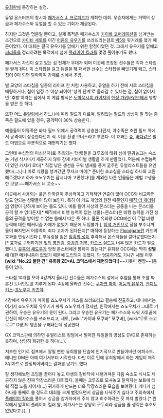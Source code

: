 [[유희왕]]에 등장하는 설정.

듀얼 몬스터즈의 창시자 [[페가서스 J. 크로퍼드]]가 개최한 대회. 우승자에게는 거액의 상금과 페가수스와 듀얼을 할 수 있는 기회가 제공된다.

하지만 그것은 명분일 뿐이고, 실제 목적은 페가수스가 [[카이바 코퍼레이션]]을 넘겨받는 조건으로 [[카이바 세토]]를 이긴 [[어둠의 유우기]]를 쓰러뜨리는걸로 [[빅5]]와 뒷거래를 했기 때문이었다. 이 대회는 결국 유우기를 없애기 위한 함정이었던 것. 그래서 유우기를 없애고 [[쩌리]]들을 정리하려는 목적에서 섬에 [[플레이어 킬러]]를 몇명 풀어놓기도 했다.

페가서스 자신이 살고 있는 섬 전체가 무대가 되며 이곳에 초청된 선수들은 각자 스타칩을 받게 된다. 이 스타칩을 걸고 듀얼을 해 패배한 선수는 스타칩을 빼앗기게 돼고, 스타칩이 0이 되면 탈락하여 강제로 섬에서 추방.

별 모양의 스타칩을 일종의 라이프 칸 처럼 사용하고, 듀얼을 하기 전에 서로 스타칩을 배팅하거나, 칩이 일정 수 이상 되어야 '상위 단계'로 올라갈 수 있다는 점, 칩이 없어지면 '추방'이라는 점에서 이 게임 방식은 [[도박묵시록 카이지]]의 [[한정 가위바위보]]에서 영향을 받은 듯 하다.

또한 어느 [[듀얼링]]에서 하느냐에 따라 필드가 다르며, 깔려있는 필드와 상성이 잘 맞는 종족은 필드에 있을 경우, 공격력이 30% 상승한다.

예를들어 어류족은 바다 필드 위에서 공격력이 상승한다던지, 야수족은 초원 필드 위에서 공격력이 상승한다던지 식. 이를 환경 보너스라고 부른다. 이 효과는 [[숲]], [[바다]]같은 필드 마법으로 부분적으로 재현되기는 했다.

그런데 수십명의 미성년자(로 추측되는 학생)들을 크루즈에 태워 섬에 떨궈놓고는 숙소는 커녕 식사마저 제공하지 않아 강제 서바이벌 생활을 하게 만들었다. 덕분에 수렵능력이 있던 카지키 료타[* 직접 낚은 생선을 구워 냄새를 풍겨 굶주린 듀얼리스트들을 유인했다(...).]나 따로 식량을 챙겨갔던 쿠자크 마이[* 준비한 초코칩을 스타칩 하나와 교환해주겠다고 하자 죠노우치는 잠시나마 고민했다!]를 제외한 다른 인물들은 제법 고생을 한 모양.~~페가서스 너 고소~~

이곳에서 사용되는 룰은 만화같이 추상적이고 기적적인 연출이 많아 OCG와 비교하면 말도 안되는 상황들이 많이 보인다. 특히 이 카드 게임의 원전 때문인지 [[매직 더 개더링]]의 영향이 강하게 보이는 룰도 있다. 예를 들어 지상의 몬스터는 공중을 나는 몬스터를 공격 할 수 없다든지[* 매직에서 비행 능력이 없는 생물(=몬스터)은 비행 능력을 가진 생물의 공격을 방어할 수 없는 룰에서 따온 듯 하다. 물론 유희왕 OCG에선 이 무렵 비행 능력에 대한 메커니즘 자체가 없었기 때문에 도입불가.], [[암석 거인]]으로 달을 부수니까 물이 빠지면서 어류족이 죄다 고자가 된다든지[* 매직에 등장하는 [[Floodgate]]란 카드의 효과를 연상시킨다.], 부유링을 잃은 [[암흑의 성]]이 추락해서 몬스터들을 깔아뭉갠다든지[* 효과로 구현하기엔 [[빛의 봉인검]], [[중강갑 거북]], [[카오스 실드]]등 너무 많은 카드가 필요했다.], [[유혹의 섀도우]]가 암컷 몬스터에겐 통하지 않는다[* 유희왕 OCG에는 딱히 '''성별'''에 대한 메커니즘이 없었기 때문에 도입되지 못했다. 단 엉뚱하게도 기나긴 세월 이후 '''[wiki:"No.22 불란 건" 유희왕 ZE×AL 코믹스에서 재현되었다!]'''~~지못미 켄짱~~]등등이 있다.

스타칩 10개를 모아 4강까지 올라간 선수들은 페가수스의 성에서 추첨을 통해 조를 짜 본선 토너먼트를 치루게 된다. 4강에 올라간 선수는 [[쿠자크 마이]]-[[어둠의 유우기]], [[밴디트 키스]]-[[죠노우치 카츠야]].

4강에서 유우기가 마이를 죠노우치가 키스를 쓰러뜨리고 결승에 진출하고, 애니에서는 여기서 죠노우치와 유우기가 싸워 죠노우치가 졌지만, 원작에서는 죠노우치가 그대로 기권하여, 우승은 유우기의 몫이 된다. 그리고 우승한 유우기는 페가수스와 싸워 사투끝에 간신히 페가수스를 쓰러뜨리고, 세토, [wiki:"카이바 모쿠바" 모쿠바], [wiki:"무토 스고로쿠" G쨩]의 영혼을 구해내는데 성공한다.  

GX 코믹스판에 의하면 듀얼리스트 킹덤에서 벌어진 듀얼들의 영상도 DVD로 존재하는 듯하며, 상당히 희귀한 듯 하다(…).

저조한 인기로 점프에서 짤릴 뻔한 유희왕을 단숨에 인기작으로 만들어버린 에피소드. 애니판 DM은 아예 여기서부터 시작한다. 다만 이로 인해 유희왕에서 하는 게임이 매직&위자드로 한정되어버리는 결과를 낳기도 했다.

잘 생각해보면 초딩들 끌어다 놓고 야생의 길바닥에 내팽겨쳐둔 다음 숙소도 식사도 제공하지 않은 진짜 막장스러운 대회였다. 올때는 크루즈로 모셔놓고 탈락자는 보트에 태워 직접 노를 저어서(...) 귀가하게 만드는 더욱 막장스러운 모습을 보여줬다. 게다가 섬 하나를 통째로 쓸 정도로 대회를 크게 벌렸으면서 상금을 나눠주기 싫다고 주최측에서 [[플레이어 킬러]]를 풀어서 상금을 참가자에게 주지 않고 회수하려는 짓 까지 벌였다.[* 원작에서 암흑의 플레이어 킬러 왈, 페가서스는 상당히 구두쇠라 상금을 줄 생각은 추호도 없었다고.](...)
